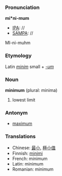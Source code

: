 ===Pronunciation===

'''mi*ni-mum'''
*[[IPA]]: //
*[[SAMPA]]: //
MI-ni-muhm

===Etymology===

Latin ''[[minim]]'' small + ''[[-um]]''

===Noun===
'''minimum''' (plural: minima)
#lowest limit

===Antonym===
*[[maximum]]

===Translations===
*Chinese: [[最]][[小]], [[極]][[小]][[值]]
*Finnish: [[minimi]]
*French: minimum
*Latin: minimum
*Romanian: minimum